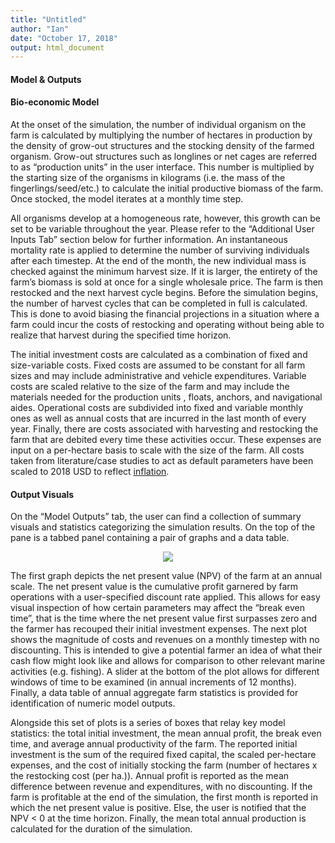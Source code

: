 ```yaml
---
title: "Untitled"
author: "Ian"
date: "October 17, 2018"
output: html_document
---
```

#### **Model & Outputs**

#### Bio-economic Model  

At the onset of the simulation, the number of individual organism on the farm is calculated by multiplying the number of hectares in production by the density of grow-out structures and the stocking density of the farmed organism. Grow-out structures such as longlines or net cages are referred to as "production units" in the user interface. This number is multiplied by the starting size of the organisms in kilograms (i.e. the mass of the fingerlings/seed/etc.) to calculate the initial productive biomass of the farm. Once stocked, the model iterates at a monthly time step.  

All organisms develop at a homogeneous rate, however, this growth can be set to be variable throughout the year. Please refer to the "Additional User Inputs Tab" section below for further information. An instantaneous mortality rate is applied to determine the number of surviving individuals after each timestep. At the end of the month, the new individual mass is checked against the minimum harvest size. If it is larger, the entirety of the farm's biomass is sold at once for a single wholesale price. The farm is then restocked and the next harvest cycle begins. Before the simulation begins, the number of harvest cycles that can be completed in full is calculated. This is done to avoid biasing the financial projections in a situation where a farm could incur the costs of restocking and operating without being able to realize that harvest during the specified time horizon.

The initial investment costs are calculated as a combination of fixed and size-variable costs. Fixed costs are assumed to be constant for all farm sizes and may include administrative and vehicle expenditures. Variable costs are scaled relative to the size of the farm and may include the materials needed for the production units , floats, anchors, and navigational aides. Operational costs are subdivided into fixed and variable monthly ones as well as annual costs that are incurred in the last month of every year. Finally, there are costs associated with harvesting and restocking the farm that are debited every time these activities occur. These expenses are input on a per-hectare basis to scale with the size of the farm. All costs taken from literature/case studies to act as default parameters have been scaled to 2018 USD to reflect [inflation](https://www.bls.gov/data/inflation_calculator.htm).



#### Output Visuals

On the "Model Outputs" tab, the user can find a collection of summary visuals and statistics categorizing the simulation results. On the top of the pane is a tabbed panel containing a pair of graphs and a data table. 

<center><img src="../Screenshots/cfPlot.PNG" style="max-width:65%"> </center>

The first graph depicts the net present value (NPV) of the farm at an annual scale. The net present value is the cumulative profit garnered by farm operations with a user-specified discount rate applied. This allows for easy visual inspection of how certain parameters may affect the "break even time", that is the time where the net present value first surpasses zero and the farmer has recouped their initial investment expenses. The next plot shows the magnitude of costs and revenues on a monthly timestep with no discounting. This is intended to give a potential farmer an idea of what their cash flow might look like and allows for comparison to other relevant marine activities (e.g. fishing). A slider at the bottom of the plot allows for different windows of time to be examined (in annual increments of 12 months). Finally, a data table of annual aggregate farm statistics is provided for identification of numeric model outputs.

Alongside this set of plots is a series of boxes that relay key model statistics: the total initial investment, the mean annual profit, the break even time, and average annual productivity of the farm. The reported initial investment is the sum of the required fixed capital, the scaled per-hectare expenses, and the cost of initially stocking the farm (number of hectares x the restocking cost (per ha.)). Annual profit is reported as the mean difference between revenue and expenditures, with no discounting. If the farm is profitable at the end of the simulation, the first month is reported in which the net present value is positive. Else, the user is notified that the NPV < 0 at the time horizon. Finally, the mean total annual production is calculated for the duration of the simulation.
